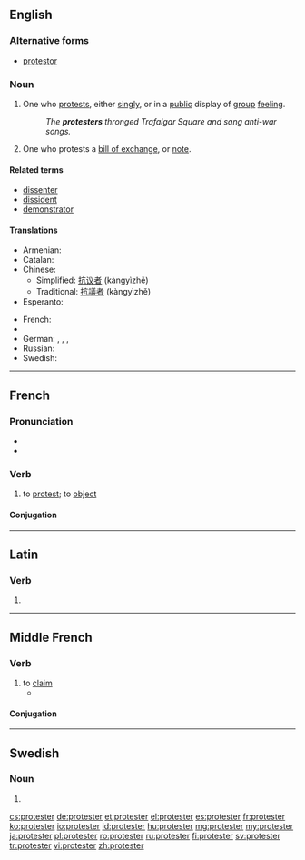 ==English==

===Alternative forms===
* [[protestor]]

===Noun===
{{en-noun}}

# One who [[protest]]s, either [[singly]], or in a [[public]] display of [[group]] [[feeling]].
#: ''The '''protesters''' thronged Trafalgar Square and sang anti-war songs.''
# {{legal}} One who protests a [[bill of exchange]], or [[note]].

====Related terms====
* [[dissenter]]
* [[dissident]]
* [[demonstrator]]

====Translations====
{{trans-top|person who protests}}
* Armenian: {{t-|hy|բողոքավոր|tr=bołokʿavor|sc=Armn}}
* Catalan: {{t-|ca|protestant|m|f}}
* Chinese:
** Simplified: [[抗议者]] (kàngyìzhě)
** Traditional: [[抗議者]] (kàngyìzhě)
* Esperanto: {{t-|eo|protestanto}}
{{trans-mid}}
* French: {{t+|fr|manifestant|m}}
* {{trreq|Georgian}}
* German: {{t+|de|Protestant|m}}, {{t-|de|Protestierender|m}}, {{t+|de|Protestierer|m}}, {{t+|de|Protestler|m}}
* Russian: {{t-|ru|ротестующий|sc=Cyrl}}
* Swedish: {{t+|sv|protestant}}
{{trans-bottom}}

----

==French==

===Pronunciation===
* {{IPA|/pʁɔ.tɛs.te/|lang=fr}}
* {{audio|Fr-protester.ogg|protester}}

===Verb===
{{fr-verb}}

# to [[protest]]; to [[object]]

====Conjugation====
{{fr-conj-er|protest|avoir}}

----

==Latin==

===Verb===
{{la-verb-form|prōtester}}

# {{conjugation of|protestor|prōtestor|1|s|pres|act|sub|lang=la}}

----

==Middle French==

===Verb===
{{head|frm|verb}}

# to [[claim]]
#* {{quote-book|year=1552|title=Le Tiers Livre|author=[[w:François Rabelais|François Rabelais]]|passage=Lucillius, lequel '''protestoit''' n'escrire que a ses Tarentins & Consentinois|translation=<!--please translate this into Modern English-->}}

====Conjugation====
{{frm-conj-er|protest}}

----

==Swedish==

===Noun===
{{head|sv|noun form}}

# {{sv-noun-form-indef-pl|protest}}

[[cs:protester]]
[[de:protester]]
[[et:protester]]
[[el:protester]]
[[es:protester]]
[[fr:protester]]
[[ko:protester]]
[[io:protester]]
[[id:protester]]
[[hu:protester]]
[[mg:protester]]
[[my:protester]]
[[ja:protester]]
[[pl:protester]]
[[ro:protester]]
[[ru:protester]]
[[fi:protester]]
[[sv:protester]]
[[tr:protester]]
[[vi:protester]]
[[zh:protester]]